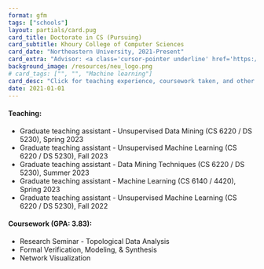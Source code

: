 ```yaml
---
format: gfm
tags: ["schools"]
layout: partials/card.pug
card_title: Doctorate in CS (Pursuing) 
card_subtitle: Khoury College of Computer Sciences
card_date: "Northeastern University, 2021-Present"
card_extra: "Advisor: <a class='cursor-pointer underline' href='https://www.joperea.com/' style='color: #0000EE;'>Jose Perea</a>"
background_image: /resources/neu_logo.png
# card_tags: ["", "", "Machine learning"]
card_desc: "Click for teaching experience, coursework taken, and other details..." 
date: 2021-01-01
---
```


:::{.flex .items-center .px-2 .py-1 .bg-gray-100}
<h4 class="font-bold"> Teaching: </h4>
:::

:::{.lisc-desc .p-2 .bg-white-100  .text-sm .space-y-2 }
- Graduate teaching assistant - Unsupervised Data Mining (CS 6220 / DS 5230), Spring 2023 
- Graduate teaching assistant - Unsupervised Machine Learning (CS 6220 / DS 5230), Fall 2023
- Graduate teaching assistant - Data Mining Techniques (CS 6220 / DS 5230), Summer 2023
- Graduate teaching assistant - Machine Learning (CS 6140 / 4420), Spring 2023
- Graduate teaching assistant - Unsupervised Machine Learning (CS 6220 / DS 5230), Fall 2022
:::

:::{.flex .items-center .px-2 .py-1 .bg-gray-100}
<h4 class="font-bold"> Coursework (GPA: 3.83): </h4>
:::

:::{.lisc-desc .p-2 .bg-white-100  .text-sm .space-y-2 }
- Research Seminar - Topological Data Analysis
- Formal Verification, Modeling, & Synthesis
- Network Visualization
:::
